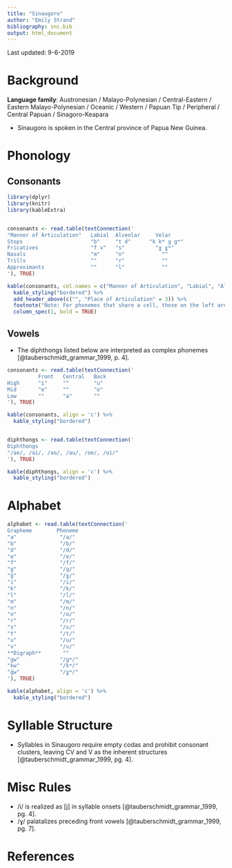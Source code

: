 ```yaml
---
title: "Sinaugoro"
author: "Emily Strand"
bibliography: snc.bib
output: html_document
---
```


Last updated: 9-6-2019

# Background

**Language family**: Austronesian / Malayo-Polynesian / Central-Eastern / Eastern Malayo-Polynesian / Oceanic / Western / Papuan Tip / Peripheral / Central Papuan / Sinagoro-Keapara

* Sinaugoro is spoken in the Central province of Papua New Guinea.

# Phonology

## Consonants

```r

library(dplyr)
library(knitr)
library(kableExtra)


consonants <- read.table(textConnection('
"Manner of Articulation"   Labial  Alveolar     Velar   
Stops                      "b"     "t d"      "k kʷ ɡ ɡʷ"  
Fricatives                 "f v"   "s"          "ɣ ɣʷ"     
Nasals                     "m"     "n"            ""    
Trills                     ""      "r"            ""     
Approximants               ""      "l"            ""    
'), TRUE)

kable(consonants, col.names = c("Manner of Articulation", "Labial", "Alveolar", "Velar"), align = 'c') %>%
  kable_styling("bordered") %>%
  add_header_above(c("", "Place of Articulation" = 3)) %>%
  footnote("Note: For phonemes that share a cell, those on the left are voiceless, whereas those on the right are voiced. Phonemes with the diacritic (ʷ) are labialized.", general_title = "") %>%
  column_spec(1, bold = TRUE)
```

## Vowels

* The diphthongs listed below are interpreted as complex phonemes [@tauberschmidt_grammar_1999, p. 4].

```r
consonants <- read.table(textConnection('
          Front   Central   Back
High      "i"     ""        "u"
Mid       "e"     ""        "o"
Low       ""      "a"       ""
'), TRUE)

kable(consonants, align = 'c') %>%
  kable_styling("bordered")


diphthongs <- read.table(textConnection('
Diphthongs
"/ae/, /ai/, /ao/, /au/, /oe/, /oi/"
'), TRUE)

kable(diphthongs, align = 'c') %>%
  kable_styling("bordered")
```

# Alphabet

```r

alphabet <- read.table(textConnection('
Grapheme        Phoneme
"a"              "/a/"  
"b"              "/b/"  
"d"              "/d/"  
"e"              "/e/"  
"f"              "/f/"  
"g"              "/ɡ/"  
"ḡ"              "/ɣ/"  
"i"              "/i/"  
"k"              "/k/"  
"l"              "/l/"  
"m"              "/m/"  
"n"              "/n/"  
"o"              "/o/"  
"r"              "/r/"  
"s"              "/s/"  
"t"              "/t/"  
"u"              "/u/"  
"v"              "/v/"  
**Digraph**       ""
"gw"             "/ɡʷ/"  
"kw"             "/kʷ/"  
"ḡw"             "/ɣʷ/"
'), TRUE)

kable(alphabet, align = 'c') %>%
  kable_styling("bordered")
```   

# Syllable Structure

* Syllables in Sinaugoro require empty codas and prohibit consonant clusters, leaving CV and V as the inherent structures [@tauberschmidt_grammar_1999, pg. 4].

# Misc Rules

* /i/ is realized as [j] in syllable onsets [@tauberschmidt_grammar_1999, pg. 4].
* /ɣ/ palatalizes preceding front vowels [@tauberschmidt_grammar_1999, pg. 7].

# References

